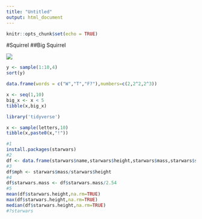 ```yaml
---
title: "Untitled"
output: html_document
---
```


```r
knitr::opts_chunk$set(echo = TRUE)
```

#Squirrel
##Big Squirrel

![](https://media.npr.org/assets/img/2017/04/25/istock-115796521-fcf434f36d3d0865301cdcb9c996cfd80578ca99-s800-c85.jpg)

```r
y <- sample(1:10,4)
sort(y)
```
```r
data.frame(words = c("W","T","F?"),numbers=c(2,2^2,2^3))
```

```r
x <- seq(1,10)
big_x <- x < 5
tibble(x,big_x)
```

```r
library('tidyverse')
```

```r
x <- sample(letters,10)
tibble(x,paste0(x,"!"))
```
```r
#1
install.packages(starwars)
#2
df <- data.frame(starwars$name,starwars$height,starwars$mass,starwars$species)
#3
df$mph <- starwars$mass/starwars$height
#4
df$starwars.mass <- df$starwars.mass/2.54
#5
mean(df$starwars.height,na.rm=TRUE)
max(df$starwars.height,na.rm=TRUE)
median(df$starwars.height,na.rm=TRUE)
#?starwars
```


